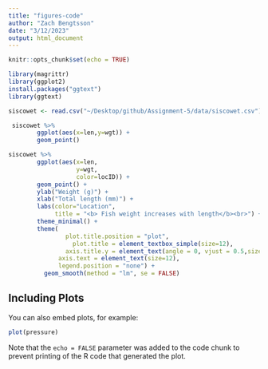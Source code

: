 ```yaml
---
title: "figures-code"
author: "Zach Bengtsson"
date: "3/12/2023"
output: html_document
---
```


```r
knitr::opts_chunk$set(echo = TRUE)
```

```r
library(magrittr)
library(ggplot2)
install.packages("ggtext")
library(ggtext)

siscowet <- read.csv("~/Desktop/github/Assignment-5/data/siscowet.csv")
```

```r
 siscowet %>%
        ggplot(aes(x=len,y=wgt)) +
        geom_point()
```
```r
siscowet %>%
        ggplot(aes(x=len,
                   y=wgt,
                   color=locID)) +
        geom_point() + 
        ylab("Weight (g)") + 
        xlab("Total length (mm)") + 
        labs(color="Location",
             title = "<b> Fish weight increases with length</b><br>") +
        theme_minimal() + 
        theme(
                plot.title.position = "plot",
                  plot.title = element_textbox_simple(size=12),
                axis.title.y = element_text(angle = 0, vjust = 0.5,size=14),
              axis.text = element_text(size=12),
              legend.position = "none") + 
          geom_smooth(method = "lm", se = FALSE)
```

## Including Plots

You can also embed plots, for example:

```r
plot(pressure)
```

Note that the `echo = FALSE` parameter was added to the code chunk to prevent printing of the R code that generated the plot.
